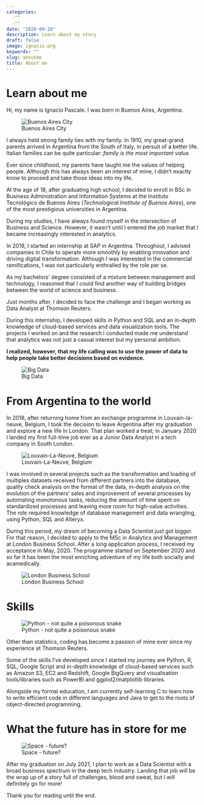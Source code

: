 ```yaml
---
categories:
  -""
  -""
date: "2020-09-20"
description: Learn about my story
draft: false
image: ignacio.png
keywords: ""
slug: aboutme
title: About me
---
```


# Learn about me

Hi, my name is Ignacio Pascale. I was born in Buenos Aires, Argentina.

![Buenos Aires City](https://www.tripsavvy.com/thmb/ea779SA_R0Gx89peUGelaO4fmes=/950x0/filters:no_upscale():max_bytes(150000):strip_icc():format(webp)/argentina-buenos-aires-dawn-at-center-with-rush-hour-667138246-5b5f85ac46e0fb00258228a8.jpg)

I always held strong family ties with my family. In 1910, my great-grand parents arrived in Argentina from the South of Italy, in persuit of a better life. Italian families can be quite particular: *family is the most important value.* 

Ever since childhood, my parents have taught me the values of helping people. Although this has always been an interest of mine, I didn't exactly know to proceed and take those ideas into my life.

At the age of 18, after graduating high school, I decided to enroll in BSc in Business Administration and Information Systems at the Instituto Tecnológico de Buenos Aires (*Technological Institute of Buenos Aires*), one of the most prestigious universities in Argentina.

During my studies, I have always found myself in the intersection of Business and Science. However, it wasn't until I entered the job market that I became increasingly interested in analytics. 

In 2018, I started an internship at SAP in Argentina. Throughout, I advised companies in Chile to operate more smoothly by enabling innovation and driving digital transformation. Although I was interested in the commercial ramifications, I was not particularly enthralled by the role per se. 

As my bachelors’ degree consisted of a mixture between management and technology, I reasoned that I could find another way of building bridges between the world of science and business. 

Just months after, I decided to face the challenge and I began working as Data Analyst at Thomson Reuters. 

During this internship, I developed skills in Python and SQL and an in-depth knowledge of cloud-based services and data visualization tools. The projects I worked on and the research I conducted made me understand that analytics was not just a casual interest but my personal ambition. 

**I realized, however, that my life calling was to use the power of data to help people take better decisions based on evidence.**

![Big Data](https://flextrade.com/wp-content/uploads/2019/09/Fotolia_257957753_Subscription_Monthly_M.jpg)

# From Argentina to the world

In 2018, after returning home from an exchange programme in Louvain-la-neuve, Belgium, I took the decision to leave Argentina after my graduation and explore a new life in London. That plan worked a treat; in January 2020 I landed my first full-time job ever as a Junior Data Analyst in a tech company in South London. 

![Louvain-La-Neuve, Belgium](https://img.aws.la-croix.com/2016/01/13/1403855/Le-campus-Universite-catholique-Louvain-Louvain-Neuve-ville-construite-nihilo-milieu-champs-betteraves_2_730_399.jpg)

I was involved in several projects such as the transformation and loading of multiples datasets received from different partners into the database, quality check analysis on the format of the data, in-depth analysis on the evolution of the partners’ sales and improvement of several processes by automating monotonous tasks, reducing the amount of time spent on standardized processes and leaving more room for high-value activities. The role required knowledge of database management and data wrangling, using Python, SQL and Alteryx.

During this period, my dream of becoming a Data Scientist just got bigger. For that reason, I decided to apply to the MSc in Analytics and Management at London Business School. After a long application process, I received my acceptance in May, 2020. The programme started on September 2020 and so far it has been the most enriching adventure of my life both socially and acamedically.

![London Business School](https://london.ac.uk/sites/default/files/styles/promo_large/public/2017-10/london-business-school-Campus.jpg?itok=GEG7ZZJs)

# Skills
![Python - not quite a poisonous snake](https://cdn-images-1.medium.com/max/1024/0*Bq9czVoOSydbQUQ0)

Other than statistics, coding has become a passion of mine ever since my experience at Thomson Reuters.

Some of the skills I've developed since I started my journey are Python, R, SQL, Google Script and in-depth knowledge of cloud-based services such as Amazon S3, EC2 and Redshift, Google BigQuery and visualisation tools/libraries such as PowerBI and ggplot2/matplotlib libraries.

Alongside my formal education, I am currently self-learning C to learn how to write efficient code in different languages and Java to get to the roots of object-directed programming.

# What the future has in store for me

![Space - future?](https://wallpaperaccess.com/full/430660.jpg)

After my graduation on July 2021, I plan to work as a Data Scientist with a broad business spectrum in the deep tech industry. Landing that job will be the wrap up of a story full of challenges, blood and sweat, but I will definitely go for more!

Thank you for reading until the end.
